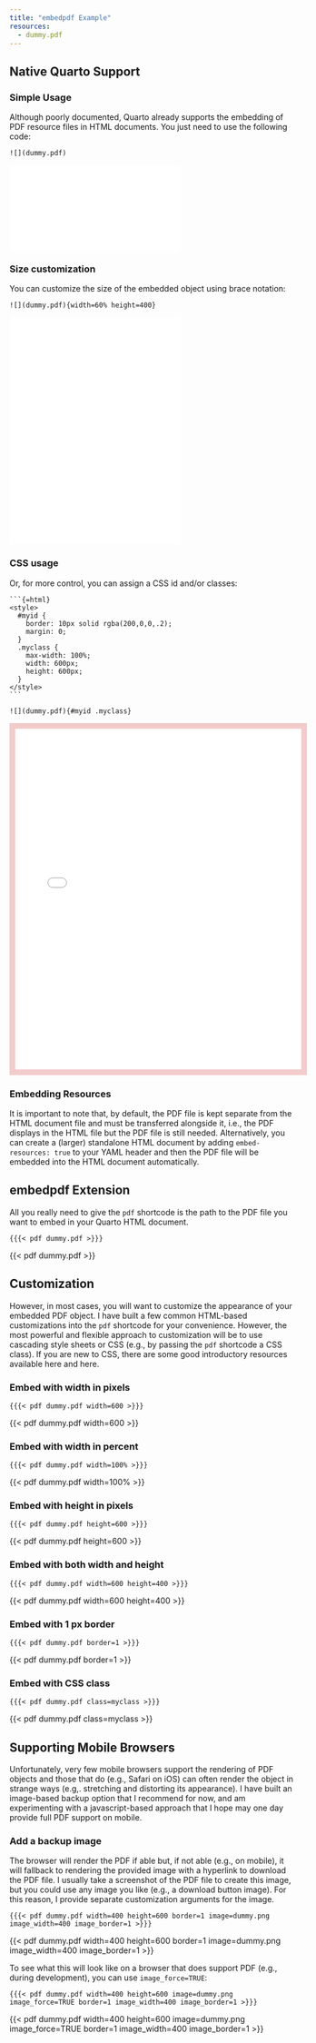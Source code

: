 ---
title: "embedpdf Example"
resources: 
  - dummy.pdf
---

## Native Quarto Support

### Simple Usage

Although poorly documented, Quarto already supports the embedding of PDF resource files in HTML documents. You just need to use the following code:

`![](dummy.pdf)`

![](dummy.pdf)


### Size customization

You can customize the size of the embedded object using brace notation:

`![](dummy.pdf){width=60% height=400}`

![](dummy.pdf){width=60% height=400}

### CSS usage

Or, for more control, you can assign a CSS id and/or classes:

````
```{=html}
<style>
  #myid {
    border: 10px solid rgba(200,0,0,.2);
    margin: 0;
  }
  .myclass {
    max-width: 100%;
    width: 600px;
    height: 600px;
  }
</style>
```
````

```{=html}
<style>
  #myid {
    border: 10px solid rgba(200,0,0,.2);
    margin: 0;
  }
  .myclass {
    max-width: 100%;
    width: 600px;
    height: 600px;
  }
</style>
```

`![](dummy.pdf){#myid .myclass}`

![](dummy.pdf){#myid .myclass}

### Embedding Resources

It is important to note that, by default, the PDF file is kept separate from the HTML document file and must be transferred alongside it, i.e., the PDF displays in the HTML file but the PDF file is still needed. Alternatively, you can create a (larger) standalone HTML document by adding `embed-resources: true` to your YAML header and then the PDF file will be embedded into the HTML document automatically.


## embedpdf Extension

All you really need to give the `pdf` shortcode is the path to the PDF file you want to embed in your Quarto HTML document.

`{{{< pdf dummy.pdf >}}}`

{{< pdf dummy.pdf >}}


## Customization

However, in most cases, you will want to customize the appearance of your embedded PDF object. I have built a few common HTML-based customizations into the `pdf` shortcode for your convenience. However, the most powerful and flexible approach to customization will be to use cascading style sheets or CSS (e.g., by passing the `pdf` shortcode a CSS class). If you are new to CSS, there are some good introductory resources available here and here.

### Embed with width in pixels

`{{{< pdf dummy.pdf width=600 >}}}`

{{< pdf dummy.pdf width=600 >}}


### Embed with width in percent

`{{{< pdf dummy.pdf width=100% >}}}`

{{< pdf dummy.pdf width=100% >}}


### Embed with height in pixels

`{{{< pdf dummy.pdf height=600 >}}}`

{{< pdf dummy.pdf height=600 >}}


### Embed with both width and height

`{{{< pdf dummy.pdf width=600 height=400 >}}}`

{{< pdf dummy.pdf width=600 height=400 >}}


### Embed with 1 px border

`{{{< pdf dummy.pdf border=1 >}}}`

{{< pdf dummy.pdf border=1 >}}


### Embed with CSS class

`{{{< pdf dummy.pdf class=myclass >}}}`

{{< pdf dummy.pdf class=myclass >}}

## Supporting Mobile Browsers

Unfortunately, very few mobile browsers support the rendering of PDF objects and those that do (e.g., Safari on iOS) can often render the object in strange ways (e.g,. stretching and distorting its appearance). I have built an image-based backup option that I recommend for now, and am experimenting with a javascript-based approach that I hope may one day provide full PDF support on mobile.

### Add a backup image 

The browser will render the PDF if able but, if not able (e.g., on mobile), it will fallback to rendering the provided image with a hyperlink to download the PDF file. I usually take a screenshot of the PDF file to create this image, but you could use any image you like (e.g., a download button image). For this reason, I provide separate customization arguments for the image.

`{{{< pdf dummy.pdf width=400 height=600 border=1 image=dummy.png image_width=400 image_border=1 >}}}`

{{< pdf dummy.pdf width=400 height=600 border=1 image=dummy.png image_width=400 image_border=1 >}}

To see what this will look like on a browser that does support PDF (e.g., during development), you can use `image_force=TRUE`:

`{{{< pdf dummy.pdf width=400 height=600 image=dummy.png image_force=TRUE border=1 image_width=400 image_border=1 >}}}`

{{< pdf dummy.pdf width=400 height=600 image=dummy.png image_force=TRUE border=1 image_width=400 image_border=1 >}}
